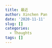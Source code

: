 ```yaml
---
title: 最近
author: Xinchen Pan
date: '2020-11-11'
slug: []
categories:
  - Thoughts
tags: []
---
```


